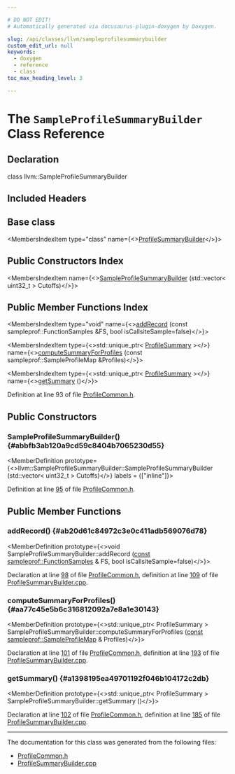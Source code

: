 ```yaml
---

# DO NOT EDIT!
# Automatically generated via docusaurus-plugin-doxygen by Doxygen.

slug: /api/classes/llvm/sampleprofilesummarybuilder
custom_edit_url: null
keywords:
  - doxygen
  - reference
  - class
toc_max_heading_level: 3

---
```





# The `SampleProfileSummaryBuilder` Class Reference

<DoxygenPage pluginConfig={pluginConfig}>



## Declaration

<CodeBlock>class llvm::SampleProfileSummaryBuilder</CodeBlock>

## Included Headers

<IncludesList>
<IncludesListItem
  filePath="llvm/ProfileData/ProfileCommon.h"
  permalink="/docs/api/files/include/include/llvm/include/llvm/profiledata/profilecommon-h"
  isLocal="true" />
</IncludesList>

## Base class

<MembersIndex>

<MembersIndexItem
  type="class"
  name={<><a href="/docs/api/classes/llvm/profilesummarybuilder">ProfileSummaryBuilder</a></>}>
</MembersIndexItem>

</MembersIndex>

## Public Constructors Index

<MembersIndex>

<MembersIndexItem
  name={<><a href="#abbfb3ab120a9cd59c8404b7065230d55">SampleProfileSummaryBuilder</a> (std::vector&lt; uint32&#95;t &gt; Cutoffs)</>}>
</MembersIndexItem>

</MembersIndex>

## Public Member Functions Index

<MembersIndex>

<MembersIndexItem
  type="void"
  name={<><a href="#ab20d61c84972c3e0c411adb569076d78">addRecord</a> (const sampleprof::FunctionSamples &amp;FS, bool isCallsiteSample=false)</>}>
</MembersIndexItem>

<MembersIndexItem
  type={<>std::unique&#95;ptr&lt; <a href="/docs/api/classes/llvm/profilesummary">ProfileSummary</a> &gt;</>}
  name={<><a href="#aa77c45e5b6c316812092a7e8a1e30143">computeSummaryForProfiles</a> (const sampleprof::SampleProfileMap &amp;Profiles)</>}>
</MembersIndexItem>

<MembersIndexItem
  type={<>std::unique&#95;ptr&lt; <a href="/docs/api/classes/llvm/profilesummary">ProfileSummary</a> &gt;</>}
  name={<><a href="#a1398195ea49701192f046b104172c2db">getSummary</a> ()</>}>
</MembersIndexItem>

</MembersIndex>


Definition at line 93 of file <a href="/docs/api/files/include/include/llvm/include/llvm/profiledata/profilecommon-h">ProfileCommon.h</a>.

<SectionDefinition>

## Public Constructors

### SampleProfileSummaryBuilder() {#abbfb3ab120a9cd59c8404b7065230d55}

<MemberDefinition
  prototype={<>llvm::SampleProfileSummaryBuilder::SampleProfileSummaryBuilder (std::vector&lt; uint32&#95;t &gt; Cutoffs)</>}
  labels = {["inline"]}>

Definition at line <a href="/docs/api/files/include/include/llvm/include/llvm/profiledata/profilecommon-h/#l00095">95</a> of file <a href="/docs/api/files/include/include/llvm/include/llvm/profiledata/profilecommon-h">ProfileCommon.h</a>.
</MemberDefinition>

</SectionDefinition>

<SectionDefinition>

## Public Member Functions

### addRecord() {#ab20d61c84972c3e0c411adb569076d78}

<MemberDefinition
  prototype={<>void SampleProfileSummaryBuilder::addRecord (<a href="/docs/api/files/lib/lib/target/lib/target/aarch64/aarch64promoteconstant-cpp/#a90f8350fecae261c25be85d38b451bff">const</a> <a href="/docs/api/classes/llvm/sampleprof/functionsamples">sampleprof::FunctionSamples</a> &amp; FS, bool isCallsiteSample=false)</>}>

Declaration at line <a href="/docs/api/files/include/include/llvm/include/llvm/profiledata/profilecommon-h/#l00098">98</a> of file <a href="/docs/api/files/include/include/llvm/include/llvm/profiledata/profilecommon-h">ProfileCommon.h</a>, definition at line <a href="/docs/api/files/lib/lib/profiledata/profilesummarybuilder-cpp/#l00109">109</a> of file <a href="/docs/api/files/lib/lib/profiledata/profilesummarybuilder-cpp">ProfileSummaryBuilder.cpp</a>.
</MemberDefinition>

### computeSummaryForProfiles() {#aa77c45e5b6c316812092a7e8a1e30143}

<MemberDefinition
  prototype={<>std::unique&#95;ptr&lt; ProfileSummary &gt; SampleProfileSummaryBuilder::computeSummaryForProfiles (<a href="/docs/api/files/lib/lib/target/lib/target/aarch64/aarch64promoteconstant-cpp/#a90f8350fecae261c25be85d38b451bff">const</a> <a href="/docs/api/classes/llvm/sampleprof/sampleprofilemap">sampleprof::SampleProfileMap</a> &amp; Profiles)</>}>

Declaration at line <a href="/docs/api/files/include/include/llvm/include/llvm/profiledata/profilecommon-h/#l00101">101</a> of file <a href="/docs/api/files/include/include/llvm/include/llvm/profiledata/profilecommon-h">ProfileCommon.h</a>, definition at line <a href="/docs/api/files/lib/lib/profiledata/profilesummarybuilder-cpp/#l00193">193</a> of file <a href="/docs/api/files/lib/lib/profiledata/profilesummarybuilder-cpp">ProfileSummaryBuilder.cpp</a>.
</MemberDefinition>

### getSummary() {#a1398195ea49701192f046b104172c2db}

<MemberDefinition
  prototype={<>std::unique&#95;ptr&lt; ProfileSummary &gt; SampleProfileSummaryBuilder::getSummary ()</>}>

Declaration at line <a href="/docs/api/files/include/include/llvm/include/llvm/profiledata/profilecommon-h/#l00102">102</a> of file <a href="/docs/api/files/include/include/llvm/include/llvm/profiledata/profilecommon-h">ProfileCommon.h</a>, definition at line <a href="/docs/api/files/lib/lib/profiledata/profilesummarybuilder-cpp/#l00185">185</a> of file <a href="/docs/api/files/lib/lib/profiledata/profilesummarybuilder-cpp">ProfileSummaryBuilder.cpp</a>.
</MemberDefinition>

</SectionDefinition>

<hr/>

The documentation for this class was generated from the following files:

<ul>
<li><a href="/docs/api/files/include/include/llvm/include/llvm/profiledata/profilecommon-h">ProfileCommon.h</a></li>
<li><a href="/docs/api/files/lib/lib/profiledata/profilesummarybuilder-cpp">ProfileSummaryBuilder.cpp</a></li>
</ul>

</DoxygenPage>
